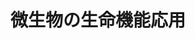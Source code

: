 ﻿---
title: "微生物の生命機能応用"
category: "生命理工学院"
vol: 89
interviewee: "福居 俊昭"
url: "http://www.fukui.bio.titech.ac.jp/"
tags: ["生物","合成","生命","微生物","遺伝子"]
pdf: "89-5-hukui.pdf"
career: ""
preface: "世界にはさまざまな微生物が存在し、それらのもつ機能を人々は利用してきた。最近では、その機能を遺伝子に着目して解明することができ、微生物の持つ酵素などを産業に応用できると期待されている。福居研究室では、海底火山に生息している微生物の生体機能や酵素の解明と生分解性プラスチックの微生物合成の研究をしている。本稿ではこれらの研究について紹介する。"
---
